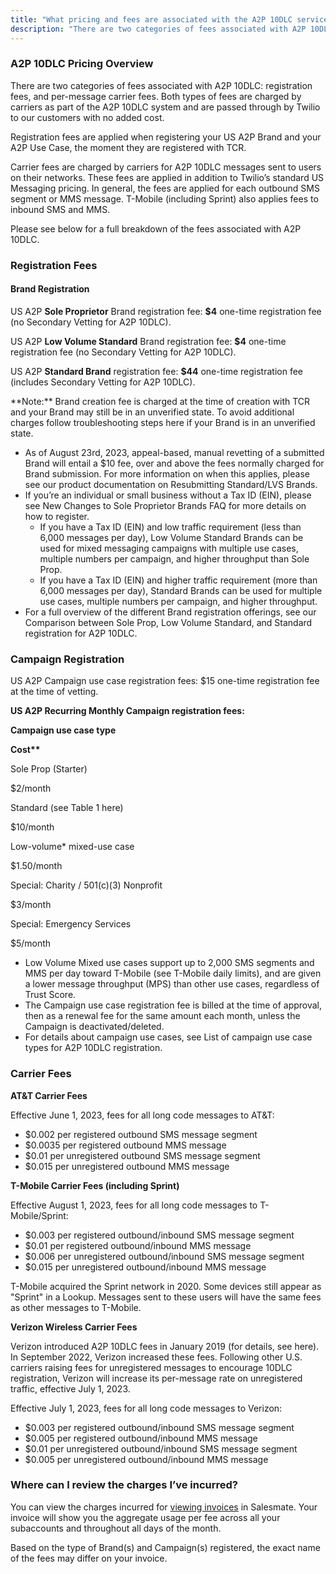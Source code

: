 ```yaml
---
title: "What pricing and fees are associated with the A2P 10DLC service?"
description: "There are two categories of fees associated with A2P 10DLC: registration fees, and per-message carrier fees. Both types of fees are charged by carrier..."
---
```


### **A2P 10DLC Pricing Overview**

There are two categories of fees associated with A2P 10DLC: registration fees, and per-message carrier fees. Both types of fees are charged by carriers as part of the A2P 10DLC system and are passed through by Twilio to our customers with no added cost.

Registration fees are applied when registering your US A2P Brand and your A2P Use Case, the moment they are registered with TCR.

Carrier fees are charged by carriers for A2P 10DLC messages sent to users on their networks. These fees are applied in addition to Twilio’s standard US Messaging pricing. In general, the fees are applied for each outbound SMS segment or MMS message. T-Mobile (including Sprint) also applies fees to inbound SMS and MMS.

Please see below for a full breakdown of the fees associated with A2P 10DLC.

### **Registration Fees**

#### **Brand Registration**

US A2P **Sole Proprietor** Brand registration fee: **$4** one-time registration fee (no Secondary Vetting for A2P 10DLC).

US A2P **Low Volume Standard** Brand registration fee: **$4** one-time registration fee (no Secondary Vetting for A2P 10DLC).

US A2P **Standard Brand** registration fee: **$44** one-time registration fee (includes Secondary Vetting for A2P 10DLC).

<Note>
**Note:** Brand creation fee is charged at the time of creation with TCR and your Brand may still be in an unverified state. To avoid additional charges follow troubleshooting steps here if your Brand is in an unverified state.
</Note>

*   As of August 23rd, 2023, appeal-based, manual revetting of a submitted Brand will entail a $10 fee, over and above the fees normally charged for Brand submission. For more information on when this applies, please see our product documentation on Resubmitting Standard/LVS Brands.
*   If you’re an individual or small business without a Tax ID (EIN), please see New Changes to Sole Proprietor Brands FAQ for more details on how to register.
    *   If you have a Tax ID (EIN) and low traffic requirement (less than 6,000 messages per day), Low Volume Standard Brands can be used for mixed messaging campaigns with multiple use cases, multiple numbers per campaign, and higher throughput than Sole Prop.
    *   If you have a Tax ID (EIN) and higher traffic requirement (more than 6,000 messages per day), Standard Brands can be used for multiple use cases, multiple numbers per campaign, and higher throughput.
*   For a full overview of the different Brand registration offerings, see our Comparison between Sole Prop, Low Volume Standard, and Standard registration for A2P 10DLC.

### **Campaign Registration**

US A2P Campaign use case registration fees: $15 one-time registration fee at the time of vetting.

**US A2P Recurring Monthly Campaign registration fees:**

**Campaign use case type** 

**Cost\*\***

Sole Prop (Starter)

$2/month

Standard (see Table 1 here)

$10/month

Low-volume\* mixed-use case

$1.50/month

Special: Charity / 501(c)(3) Nonprofit

$3/month

Special: Emergency Services

$5/month

*   Low Volume Mixed use cases support up to 2,000 SMS segments and MMS per day toward T-Mobile (see T-Mobile daily limits), and are given a lower message throughput (MPS) than other use cases, regardless of Trust Score.
*   The Campaign use case registration fee is billed at the time of approval, then as a renewal fee for the same amount each month, unless the Campaign is deactivated/deleted.
*   For details about campaign use cases, see List of campaign use case types for A2P 10DLC registration.

### **Carrier Fees**

**AT&T Carrier Fees**

Effective June 1, 2023, fees for all long code messages to AT&T:

*   $0.002 per registered outbound SMS message segment
*   $0.0035 per registered outbound MMS message
*   $0.01 per unregistered outbound SMS message segment
*   $0.015 per unregistered outbound MMS message

**T-Mobile Carrier Fees (including Sprint)**

Effective August 1, 2023, fees for all long code messages to T-Mobile/Sprint:

*   $0.003 per registered outbound/inbound SMS message segment
*   $0.01 per registered outbound/inbound MMS message
*   $0.006 per unregistered outbound/inbound SMS message segment
*   $0.015 per unregistered outbound/inbound MMS message

T-Mobile acquired the Sprint network in 2020. Some devices still appear as "Sprint" in a Lookup. Messages sent to these users will have the same fees as other messages to T-Mobile.

**Verizon Wireless Carrier Fees**

Verizon introduced A2P 10DLC fees in January 2019 (for details, see here). In September 2022, Verizon increased these fees. Following other U.S. carriers raising fees for unregistered messages to encourage 10DLC registration, Verizon will increase its per-message rate on unregistered traffic, effective July 1, 2023.

Effective July 1, 2023, fees for all long code messages to Verizon:

*   $0.003 per registered outbound/inbound SMS message segment
*   $0.005 per registered outbound/inbound MMS message
*   $0.01 per unregistered outbound/inbound SMS message segment
*   $0.005 per unregistered outbound/inbound MMS message

### **Where can I review the charges I’ve incurred?**

You can view the charges incurred for [viewing invoices](https://support.salesmate.io/hc/en-us/articles/115000321829-Viewing-Invoices) in Salesmate. Your invoice will show you the aggregate usage per fee across all your subaccounts and throughout all days of the month. 

Based on the type of Brand(s) and Campaign(s) registered, the exact name of the fees may differ on your invoice.